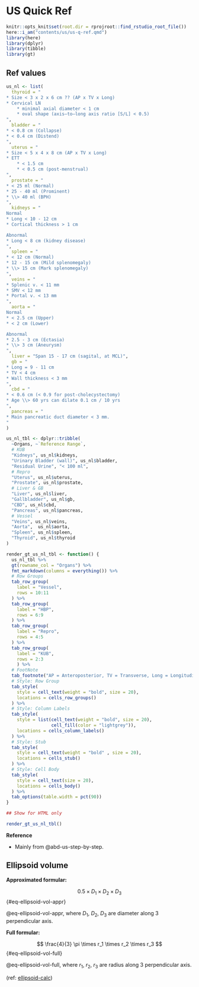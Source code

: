 # US Quick Ref

```r
knitr::opts_knit$set(root.dir = rprojroot::find_rstudio_root_file())
here::i_am("contents/us/us-q-ref.qmd")
library(here)
library(dplyr)
library(tibble)
library(gt)
```

## Ref values 

```r
us_nl <- list(
  thyroid = "
* Size < 3 x 2 x 6 cm ?? (AP x TV x Long)
* Cervical LN
    * minimal axial diameter < 1 cm
    * oval shape (axis–to–long axis ratio [S/L] < 0.5)
",
  bladder = "
* < 0.8 cm (Collapse)
* < 0.4 cm (Distend)
",
  uterus = "
* Size < 5 x 4 x 8 cm (AP x TV x Long)
* ETT
    * < 1.5 cm
    * < 0.5 cm (post-menstrual)
",
  prostate = "
* < 25 ml (Normal)
* 25 - 40 ml (Prominent)
* \\> 40 ml (BPH)
",
  kidneys = "
Normal
* Long < 10 - 12 cm
* Cortical thickness > 1 cm

Abnormal
* Long < 8 cm (kidney disease)
",
  spleen = "
* < 12 cm (Normal)
* 12 - 15 cm (Mild splenomegaly)
* \\> 15 cm (Mark splenomegaly)
",
  veins = "
* Splenic v. < 11 mm
* SMV < 12 mm
* Portal v. < 13 mm
",
  aorta = "
Normal
* < 2.5 cm (Upper)
* < 2 cm (Lower)

Abnormal
* 2.5 - 3 cm (Ectasia)
* \\> 3 cm (Aneurysm)
",
  liver = "Span 15 - 17 cm (sagital, at MCL)",
  gb = "
* Long = 9 - 11 cm
* TV < 4 cm
* Wall thickness < 3 mm
",
  cbd = "
* < 0.6 cm (< 0.9 for post-cholecystectomy)
* Age \\> 60 yrs can dilate 0.1 cm / 10 yrs
",
  pancreas = "
* Main pancreatic duct diameter < 3 mm.  
"
)
```


```r
us_nl_tbl <- dplyr::tribble(
  ~Organs, ~`Reference Range`,
  # KUB
  "Kidneys", us_nl$kidneys,
  "Urinary Bladder (wall)", us_nl$bladder,
  "Residual Urine", "< 100 ml", 
  # Repro
  "Uterus", us_nl$uterus, 
  "Prostate", us_nl$prostate, 
  # Liver & GB
  "Liver", us_nl$liver,
  "Gallbladder", us_nl$gb,
  "CBD", us_nl$cbd,
  "Pancreas", us_nl$pancreas,
  # Vessel
  "Veins", us_nl$veins,
  "Aorta",  us_nl$aorta, 
  "Spleen", us_nl$spleen, 
  "Thyroid", us_nl$thyroid
) 

render_gt_us_nl_tbl <- function() {
  us_nl_tbl %>% 
  gt(rowname_col = "Organs") %>%
  fmt_markdown(columns = everything()) %>% 
  # Row Groups
  tab_row_group(
    label = "Vessel",
    rows = 10:11
  ) %>% 
  tab_row_group(
    label = "HBP",
    rows = 6:9
  ) %>% 
  tab_row_group(
    label = "Repro",
    rows = 4:5
  ) %>% 
  tab_row_group(
    label = "KUB", 
    rows = 2:3
    ) %>% 
  # FootNote
  tab_footnote("AP = Anteroposterior, TV = Transverse, Long = Longitudinal") %>% 
  # Style: Row Group
  tab_style(
    style = cell_text(weight = "bold", size = 20),
    locations = cells_row_groups()
  ) %>% 
  # Style: Column Labels
  tab_style(
    style = list(cell_text(weight = "bold", size = 20), 
                 cell_fill(color = "lightgrey")),
    locations = cells_column_labels()
  ) %>% 
  # Style: Stub
  tab_style(
    style = cell_text(weight = "bold" , size = 20),
    locations = cells_stub()
  ) %>% 
  # Style: Cell Body
  tab_style(
    style = cell_text(size = 20),
    locations = cells_body()
  ) %>% 
  tab_options(table.width = pct(90))
}

## Show for HTML only

render_gt_us_nl_tbl()
```

**Reference**

- Mainly from @abd-us-step-by-step.


## Ellipsoid volume

**Approximated formular:**

$$
0.5 \times D_1 \times D_2 \times D_3
$$ {#eq-ellipsoid-vol-appr}

@eq-ellipsoid-vol-appr, where $D_1$, $D_2$, $D_3$ are diameter along 3 perpendicular axis.

**Full formular:**


$$
\frac{4}{3} \pi \times r_1 \times r_2 \times r_3 
$$ {#eq-ellipsoid-vol-full}

@eq-ellipsoid-vol-full, where $r_1$, $r_2$, $r_3$ are radius along 3 perpendicular axis.

(ref: [ellipsoid-calc](https://www.omnicalculator.com/math/ellipsoid-volume))
